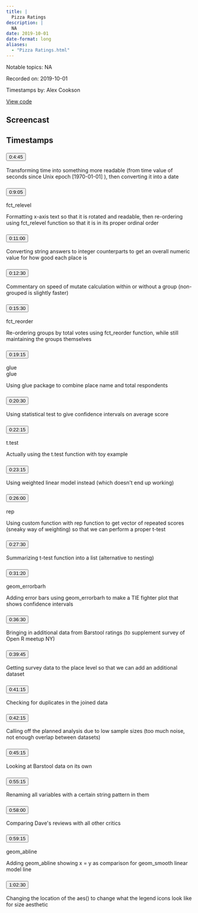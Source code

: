 ```yaml
---
title: |
  Pizza Ratings
description: |
  NA
date: 2019-10-01
date-format: long
aliases:
  - "Pizza Ratings.html"
---
```


Notable topics: NA

Recorded on: 2019-10-01

Timestamps by: Alex Cookson

[View code](https://github.com/dgrtwo/data-screencasts/blob/master/nyc-pizza.Rmd)

## Screencast

<div id="yt-player" data-video-id="Mkac8DHScps"></div>

## Timestamps

```{=html}
<div id="topics">
  <div class="topic">
    <h3 id="ts-285">
      <button class="btn btn-link btn-timestamp" onClick="playerSkipToTimestamp(285, this)">0:4:45</button>
    </h3>
    <div class="topic_badges"><div></div><div></div></div>
    <div class="topic_description">
      <p>Transforming time into something more readable (from time value of seconds since Unix epoch [1970-01-01] ), then converting it into a date</p>

    </div>
  </div>
  <div class="topic">
    <h3 id="ts-545">
      <button class="btn btn-link btn-timestamp" onClick="playerSkipToTimestamp(545, this)">0:9:05</button>
    </h3>
    <div class="topic_badges"><div><span class="badge-functions badge bg-info">fct_relevel</span></div><div></div></div>
    <div class="topic_description">
      <p>Formatting x-axis text so that it is rotated and readable, then re-ordering using fct_relevel function so that it is in its proper ordinal order</p>

    </div>
  </div>
  <div class="topic">
    <h3 id="ts-660">
      <button class="btn btn-link btn-timestamp" onClick="playerSkipToTimestamp(660, this)">0:11:00</button>
    </h3>
    <div class="topic_badges"><div></div><div></div></div>
    <div class="topic_description">
      <p>Converting string answers to integer counterparts to get an overall numeric value for how good each place is</p>

    </div>
  </div>
  <div class="topic">
    <h3 id="ts-750">
      <button class="btn btn-link btn-timestamp" onClick="playerSkipToTimestamp(750, this)">0:12:30</button>
    </h3>
    <div class="topic_badges"><div></div><div></div></div>
    <div class="topic_description">
      <p>Commentary on speed of mutate calculation within or without a group (non-grouped is slightly faster)</p>

    </div>
  </div>
  <div class="topic">
    <h3 id="ts-930">
      <button class="btn btn-link btn-timestamp" onClick="playerSkipToTimestamp(930, this)">0:15:30</button>
    </h3>
    <div class="topic_badges"><div><span class="badge-functions badge bg-info">fct_reorder</span></div><div></div></div>
    <div class="topic_description">
      <p>Re-ordering groups by total votes using fct_reorder function, while still maintaining the groups themselves</p>

    </div>
  </div>
  <div class="topic">
    <h3 id="ts-1155">
      <button class="btn btn-link btn-timestamp" onClick="playerSkipToTimestamp(1155, this)">0:19:15</button>
    </h3>
    <div class="topic_badges"><div><span class="badge-functions badge bg-info">glue</span></div><div><span class="badge-packages badge bg-primary">glue</span></div></div>
    <div class="topic_description">
      <p>Using glue package to combine place name and total respondents</p>

    </div>
  </div>
  <div class="topic">
    <h3 id="ts-1230">
      <button class="btn btn-link btn-timestamp" onClick="playerSkipToTimestamp(1230, this)">0:20:30</button>
    </h3>
    <div class="topic_badges"><div></div><div></div></div>
    <div class="topic_description">
      <p>Using statistical test to give confidence intervals on average score</p>

    </div>
  </div>
  <div class="topic">
    <h3 id="ts-1335">
      <button class="btn btn-link btn-timestamp" onClick="playerSkipToTimestamp(1335, this)">0:22:15</button>
    </h3>
    <div class="topic_badges"><div><span class="badge-functions badge bg-info">t.test</span></div><div></div></div>
    <div class="topic_description">
      <p>Actually using the t.test function with toy example</p>

    </div>
  </div>
  <div class="topic">
    <h3 id="ts-1395">
      <button class="btn btn-link btn-timestamp" onClick="playerSkipToTimestamp(1395, this)">0:23:15</button>
    </h3>
    <div class="topic_badges"><div></div><div></div></div>
    <div class="topic_description">
      <p>Using weighted linear model instead (which doesn't end up working)</p>

    </div>
  </div>
  <div class="topic">
    <h3 id="ts-1560">
      <button class="btn btn-link btn-timestamp" onClick="playerSkipToTimestamp(1560, this)">0:26:00</button>
    </h3>
    <div class="topic_badges"><div><span class="badge-functions badge bg-info">rep</span></div><div></div></div>
    <div class="topic_description">
      <p>Using custom function with rep function to get vector of repeated scores (sneaky way of weighting) so that we can perform a proper t-test</p>

    </div>
  </div>
  <div class="topic">
    <h3 id="ts-1650">
      <button class="btn btn-link btn-timestamp" onClick="playerSkipToTimestamp(1650, this)">0:27:30</button>
    </h3>
    <div class="topic_badges"><div></div><div></div></div>
    <div class="topic_description">
      <p>Summarizing t-test function into a list (alternative to nesting)</p>

    </div>
  </div>
  <div class="topic">
    <h3 id="ts-1880">
      <button class="btn btn-link btn-timestamp" onClick="playerSkipToTimestamp(1880, this)">0:31:20</button>
    </h3>
    <div class="topic_badges"><div><span class="badge-functions badge bg-info">geom_errorbarh</span></div><div></div></div>
    <div class="topic_description">
      <p>Adding error bars using geom_errorbarh to make a TIE fighter plot that shows confidence intervals</p>

    </div>
  </div>
  <div class="topic">
    <h3 id="ts-2190">
      <button class="btn btn-link btn-timestamp" onClick="playerSkipToTimestamp(2190, this)">0:36:30</button>
    </h3>
    <div class="topic_badges"><div></div><div></div></div>
    <div class="topic_description">
      <p>Bringing in additional data from Barstool ratings (to supplement survey of Open R meetup NY)</p>

    </div>
  </div>
  <div class="topic">
    <h3 id="ts-2385">
      <button class="btn btn-link btn-timestamp" onClick="playerSkipToTimestamp(2385, this)">0:39:45</button>
    </h3>
    <div class="topic_badges"><div></div><div></div></div>
    <div class="topic_description">
      <p>Getting survey data to the place level so that we can add an additional dataset</p>

    </div>
  </div>
  <div class="topic">
    <h3 id="ts-2475">
      <button class="btn btn-link btn-timestamp" onClick="playerSkipToTimestamp(2475, this)">0:41:15</button>
    </h3>
    <div class="topic_badges"><div></div><div></div></div>
    <div class="topic_description">
      <p>Checking for duplicates in the joined data</p>

    </div>
  </div>
  <div class="topic">
    <h3 id="ts-2535">
      <button class="btn btn-link btn-timestamp" onClick="playerSkipToTimestamp(2535, this)">0:42:15</button>
    </h3>
    <div class="topic_badges"><div></div><div></div></div>
    <div class="topic_description">
      <p>Calling off the planned analysis due to low sample sizes (too much noise, not enough overlap between datasets)</p>

    </div>
  </div>
  <div class="topic">
    <h3 id="ts-2715">
      <button class="btn btn-link btn-timestamp" onClick="playerSkipToTimestamp(2715, this)">0:45:15</button>
    </h3>
    <div class="topic_badges"><div></div><div></div></div>
    <div class="topic_description">
      <p>Looking at Barstool data on its own</p>

    </div>
  </div>
  <div class="topic">
    <h3 id="ts-3315">
      <button class="btn btn-link btn-timestamp" onClick="playerSkipToTimestamp(3315, this)">0:55:15</button>
    </h3>
    <div class="topic_badges"><div></div><div></div></div>
    <div class="topic_description">
      <p>Renaming all variables with a certain string pattern in them</p>

    </div>
  </div>
  <div class="topic">
    <h3 id="ts-3480">
      <button class="btn btn-link btn-timestamp" onClick="playerSkipToTimestamp(3480, this)">0:58:00</button>
    </h3>
    <div class="topic_badges"><div></div><div></div></div>
    <div class="topic_description">
      <p>Comparing Dave's reviews with all other critics</p>

    </div>
  </div>
  <div class="topic">
    <h3 id="ts-3555">
      <button class="btn btn-link btn-timestamp" onClick="playerSkipToTimestamp(3555, this)">0:59:15</button>
    </h3>
    <div class="topic_badges"><div><span class="badge-functions badge bg-info">geom_abline</span></div><div></div></div>
    <div class="topic_description">
      <p>Adding geom_abline showing x = y as comparison for geom_smooth linear model line</p>

    </div>
  </div>
  <div class="topic">
    <h3 id="ts-3750">
      <button class="btn btn-link btn-timestamp" onClick="playerSkipToTimestamp(3750, this)">1:02:30</button>
    </h3>
    <div class="topic_badges"><div></div><div></div></div>
    <div class="topic_description">
      <p>Changing the location of the aes() to change what the legend icons look like for size aesthetic</p>

    </div>
  </div>
</div>
```
     
<script>
// 2. This code loads the IFrame Player API code asynchronously.
var tag = document.createElement("script");

tag.src = "https://www.youtube.com/iframe_api";
var firstScriptTag = document.getElementsByTagName("script")[0];
firstScriptTag.parentNode.insertBefore(tag, firstScriptTag);

// 3. This function creates an <iframe> (and YouTube player)
//    after the API code downloads.
var videoId = document.getElementById("yt-player").dataset.videoId;
var player;
function onYouTubeIframeAPIReady() {
  player = new YT.Player("yt-player", {
    height: "486",
    width: "864",
    videoId: videoId,
    playerVars: {
      "playsinline": 1
    },
    events: {
      onStateChange: function(event) {
        if (event.data == YT.PlayerState.PLAYING) {
          followTimestamps()
        }
      }
    }
  });
}

function playerSkipToTimestamp(seconds, tsElement) {
  player.seekTo(seconds, true)
  tsElement.scrollIntoView()
  document.getElementById("screencast").scrollIntoView()
}

const timestamps = Array.from(document.querySelectorAll('.topic h3[id^="ts-"]'))
  .map(el => el.id.replace('ts-', ''))

function followTimestamps() {
  if (player.getPlayerState() !== 1) {
    return
  }
  const currentTime = `${Math.floor(player.getCurrentTime())}`
  if (timestamps.includes(currentTime)) {
    const el = document.getElementById(`ts-${currentTime}`)
    if (el) {
      el.scrollIntoView()
      document.getElementById("screencast").scrollIntoView()
    }
  }
  setTimeout(followTimestamps, 1000)
}
</script>
